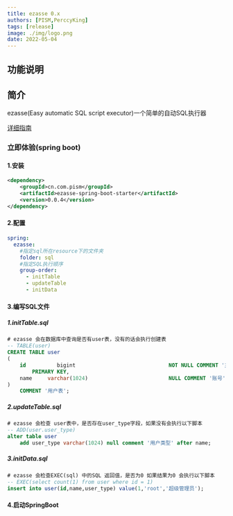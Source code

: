 ```yaml
---
title: ezasse 0.x
authors: [PISM,PerccyKing]
tags: [release]
image: ./img/logo.png
date: 2022-05-04
---
```


## 功能说明
## 简介
ezasse(Easy automatic SQL script executor)一个简单的自动SQL执行器

[详细指南](https://v0x.ezasse.pism.com.cn)


### 立即体验(spring boot)
#### 1.安装

```xml
<dependency>
    <groupId>cn.com.pism</groupId>
    <artifactId>ezasse-spring-boot-starter</artifactId>
    <version>0.0.4</version>
</dependency>
```

#### 2.配置
```yaml
spring:
  ezasse:
    #指定sql所在resource下的文件夹
    folder: sql
    #指定SQL执行顺序
    group-order:
      - initTable
      - updateTable
      - initData
```

#### 3.编写SQL文件
##### 1.initTable.sql
```sql
# ezasse 会在数据库中查询是否有user表，没有的话会执行创建表
-- TABLE(user)
CREATE TABLE user
(
    id          bigint                              NOT NULL COMMENT '主键id'
        PRIMARY KEY,
    name     varchar(1024)                          NULL COMMENT '账号'
)
    COMMENT '用户表';
```
##### 2.updateTable.sql
```sql
# ezasse 会检查 user表中，是否存在user_type字段，如果没有会执行以下脚本
-- ADD(user.user_type)
alter table user
    add user_type varchar(1024) null comment '用户类型' after name;
```
##### 3.initData.sql
```sql
# ezasse 会检查EXEC(sql) 中的SQL 返回值，是否为0 如果结果为0 会执行以下脚本
-- EXEC(select count(1) from user where id = 1)
insert into user(id,name,user_type) value(1,'root','超级管理员');
```
#### 4.启动SpringBoot
